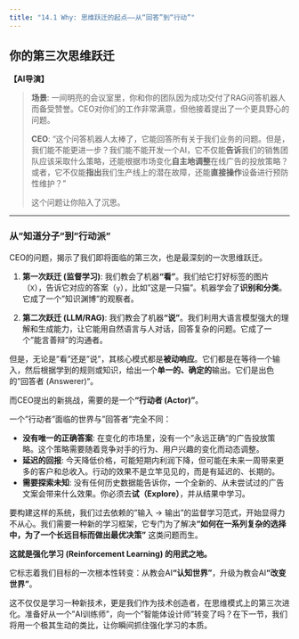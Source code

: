 ```yaml
---
title: "14.1 Why: 思维跃迁的起点——从“回答”到“行动”"
---
```


## 你的第三次思维跃迁

**【AI导演】**

> **场景**: 一间明亮的会议室里，你和你的团队因为成功交付了RAG问答机器人而备受赞誉。CEO对你们的工作非常满意，但他接着提出了一个更具野心的问题。
>
> **CEO**: "这个问答机器人太棒了，它能回答所有关于我们业务的问题。但是，我们能不能更进一步？我们能不能开发一个AI，它不仅能**告诉**我们的销售团队应该采取什么策略，还能根据市场变化**自主地调整**在线广告的投放策略？或者，它不仅能**指出**我们生产线上的潜在故障，还能**直接操作**设备进行预防性维护？"
>
> 这个问题让你陷入了沉思。

---

### 从"知道分子"到"行动派"

CEO的问题，揭示了我们即将面临的第三次，也是最深刻的一次思维跃迁。

1.  **第一次跃迁 (监督学习)**: 我们教会了机器**"看"**。我们给它打好标签的图片（`X`），告诉它对应的答案（`y`），比如"这是一只猫"。机器学会了**识别和分类**。它成了一个"知识渊博"的观察者。

2.  **第二次跃迁 (LLM/RAG)**: 我们教会了机器**"说"**。我们利用大语言模型强大的理解和生成能力，让它能用自然语言与人对话，回答复杂的问题。它成了一个"能言善辩"的沟通者。

但是，无论是"看"还是"说"，其核心模式都是**被动响应**。它们都是在等待一个输入，然后根据学到的规则或知识，给出一个**单一的、确定的**输出。它们是出色的"回答者 (Answerer)"。

而CEO提出的新挑战，需要的是一个**"行动者 (Actor)"**。

一个"行动者"面临的世界与"回答者"完全不同：

-   **没有唯一的正确答案**: 在变化的市场里，没有一个"永远正确"的广告投放策略。这个策略需要随着竞争对手的行为、用户兴趣的变化而动态调整。
-   **延迟的回报**: 今天降低价格，可能短期内利润下降，但可能在未来一周带来更多的客户和总收入。行动的效果不是立竿见见的，而是有延迟的、长期的。
-   **需要探索未知**: 没有任何历史数据能告诉你，一个全新的、从未尝试过的广告文案会带来什么效果。你必须去**试（Explore）**，并从结果中学习。

要构建这样的系统，我们过去依赖的"输入 -> 输出"的监督学习范式，开始显得力不从心。我们需要一种新的学习框架，它专门为了解决**"如何在一系列复杂的选择中，为了一个长远目标而做出最优决策"** 这类问题而生。

**这就是强化学习 (Reinforcement Learning) 的用武之地。**

它标志着我们目标的一次根本性转变：从教会AI**"认知世界"**，升级为教会AI**"改变世界"**。

这不仅仅是学习一种新技术，更是我们作为技术创造者，在思维模式上的第三次进化。准备好从一个"AI训练师"，向一个"智能体设计师"转变了吗？在下一节，我们将用一个极其生动的类比，让你瞬间抓住强化学习的本质。 